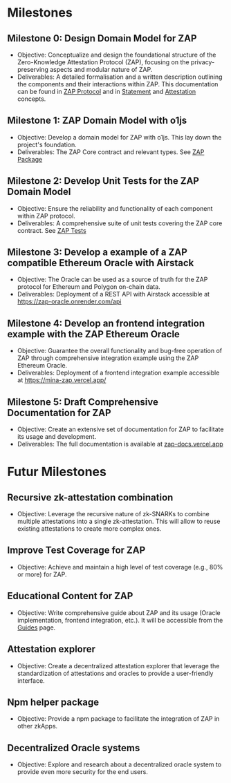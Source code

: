 # Milestones

## Milestone 0: Design Domain Model for ZAP

- Objective: Conceptualize and design the foundational structure of the Zero-Knowledge Attestation Protocol (ZAP), focusing on the privacy-preserving aspects and modular nature of ZAP.
- Deliverables: A detailed formalisation and a written description outlining the components and their interactions within ZAP. This documentation can be found in [ZAP Protocol](./protocol.mdx) and in [Statement](./concepts/Statement.mdx) and [Attestation](./concepts/Attestation.mdx) concepts.

## Milestone 1: ZAP Domain Model with o1js

- Objective: Develop a domain model for ZAP with o1js. This lay down the project's foundation.
- Deliverables: The ZAP Core contract and relevant types. See [ZAP Package](https://github.com/julio4/zap/tree/main/zap)

## Milestone 2: Develop Unit Tests for the ZAP Domain Model

- Objective: Ensure the reliability and functionality of each component within ZAP protocol.
- Deliverables: A comprehensive suite of unit tests covering the ZAP core contract. See [ZAP Tests](https://github.com/julio4/zap/blob/main/zap/src/Zap.test.ts)

## Milestone 3: Develop a example of a ZAP compatible Ethereum Oracle with Airstack

- Objective: The Oracle can be used as a source of truth for the ZAP protocol for Ethereum and Polygon on-chain data.
- Deliverables: Deployment of a REST API with Airstack accessible at https://zap-oracle.onrender.com/api

## Milestone 4: Develop an frontend integration example with the ZAP Ethereum Oracle

- Objective: Guarantee the overall functionality and bug-free operation of ZAP through comprehensive integration example using the ZAP Ethereum Oracle.
- Deliverables: Deployment of a frontend integration example accessible at https://mina-zap.vercel.app/

## Milestone 5: Draft Comprehensive Documentation for ZAP

- Objective: Create an extensive set of documentation for ZAP to facilitate its usage and development.
- Deliverables: The full documentation is available at [zap-docs.vercel.app](https://zap-docs.vercel.app/)

# Futur Milestones

## Recursive zk-attestation combination

- Objective: Leverage the recursive nature of zk-SNARKs to combine multiple attestations into a single zk-attestation. This will allow to reuse existing attestations to create more complex ones.

## Improve Test Coverage for ZAP

- Objective: Achieve and maintain a high level of test coverage (e.g., 80% or more) for ZAP.

## Educational Content for ZAP

- Objective: Write comprehensive guide about ZAP and its usage (Oracle implementation, frontend integration, etc.). It will be accessible from the [Guides](./guides) page.

## Attestation explorer

- Objective: Create a decentralized attestation explorer that leverage the standardization of attestations and oracles to provide a user-friendly interface.

## Npm helper package

- Objective: Provide a npm package to facilitate the integration of ZAP in other zkApps.

## Decentralized Oracle systems

- Objective: Explore and research about a decentralized oracle system to provide even more security for the end users.